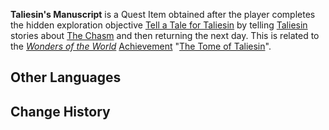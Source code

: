{{Item Infobox
|id           = 101734
|image        = Book Letter.png
|type         = Quest Items
|description  = A very thick poetic manuscript. If you were to give it a generous review, it would be "mediocre," while an honest review would see it getting a "hard to read." It resembles bone-dry historical records more than it does poetry.
|source1      = [[Tell a Tale for Taliesin]]
}}
'''Taliesin's Manuscript''' is a Quest Item obtained after the player completes the hidden exploration objective [[Tell a Tale for Taliesin]] by telling [[Taliesin]] stories about [[The Chasm]] and then returning the next day. This is related to the ''[[Wonders of the World]]'' [[Achievement]] "[[The Tome of Taliesin]]".

==Other Languages==
{{Other Languages|default_hidden = 1
|en      = Taliesin's Manuscript
|zhs     = 塔列辛的诗稿
|zhs_rm  = Tǎlièxīn de Shīgǎo
|zht     = 塔列辛的詩稿
|zht_rm  = Tǎlièxīn de Shīgǎo
|ja      = タリエシンの詩稿
|ja_rm   = Tarieshin no Shikou
|ko      = 탈리에신의 시 원고
|ko_rm   = Talliesin-ui Si Wongo
|es      = Borrador del poema de Taliesin
|fr      = Manuscrit de Taliesin
|ru      = Рукопись Талиесина
|th      = ร่างบทกวีของ Taliesin
|th_rm   = 
|vi      = Bản Thảo Của Taliesin
|de      = Taliesins Manuskript
|id      = Naskah Taliesin
|pt      = Manuscrito de Taliesin
}}

==Change History==
{{Change History|2.6}}